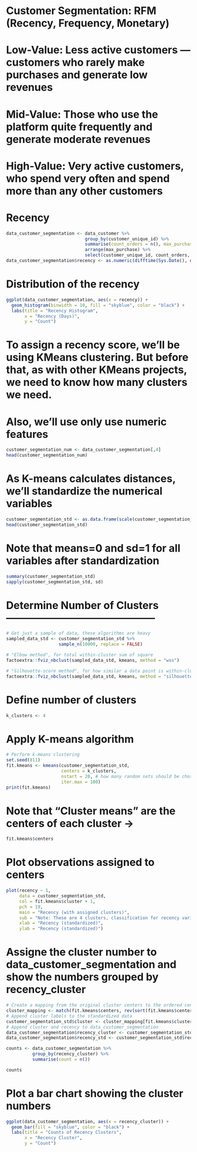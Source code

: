 
# Customer Segmentation: RFM (Recency, Frequency, Monetary)
# Low-Value: Less active customers — customers who rarely make purchases and generate low revenues
# Mid-Value: Those who use the platform quite frequently and generate moderate revenues
# High-Value: Very active customers, who spend very often and spend more than any other customers

# Recency
```{r}
data_customer_segmentation <- data_customer %>%
                              group_by(customer_unique_id) %>%
                              summarise(count_orders = n(), max_purchase = max(order_purchase_timestamp)) %>%
                              arrange(max_purchase) %>%
                              select(customer_unique_id, count_orders, max_purchase)
data_customer_segmentation$recency <- as.numeric(difftime(Sys.Date(), data_customer_segmentation$max_purchase, units = "days"))
```

# Distribution of the recency
```{r}
ggplot(data_customer_segmentation, aes(x = recency)) +
  geom_histogram(binwidth = 10, fill = "skyblue", color = "black") +
  labs(title = "Recency Histogram",
       x = "Recency (Days)",
       y = "Count")
```

# To assign a recency score, we’ll be using KMeans clustering. But before that, as with other KMeans projects, we need to know how many clusters we need.
# Also, we'll use only use numeric features
```{r}
customer_segmentation_num <- data_customer_segmentation[,4]
head(customer_segmentation_num)
```

# As K-means calculates distances, we'll standardize the numerical variables
```{r}
customer_segmentation_std <- as.data.frame(scale(customer_segmentation_num))
head(customer_segmentation_std)
```

# Note that means=0 and sd=1 for all variables after standardization
```{r}
summary(customer_segmentation_std)
sapply(customer_segmentation_std, sd)
```

# Determine Number of Clusters --------------------------------------------
```{r}
# Get just a sample of data, these algorithms are heavy
sampled_data_std <- customer_segmentation_std %>%
                    sample_n(10000, replace = FALSE)

# "Elbow method", for total within-cluster sum of square
factoextra::fviz_nbclust(sampled_data_std, kmeans, method = "wss")

# "Silhouette-score method", for how similar a data point is within-cluster
factoextra::fviz_nbclust(sampled_data_std, kmeans, method = "silhouette")
```

# Define number of clusters
```{r}
k_clusters <- 4
```

# Apply K-means algorithm
```{r}
# Perform k-means clustering
set.seed(811)
fit.kmeans <- kmeans(customer_segmentation_std,
                     centers = k_clusters,
                     nstart = 20, # how many random sets should be chosen
                     iter.max = 100)
print(fit.kmeans)
```

# Note that "Cluster means" are the centers of each cluster ->
```{r} 
fit.kmeans$centers
```

# Plot observations assigned to centers
```{r}
plot(recency ~ 1,
     data = customer_segmentation_std,
     col = fit.kmeans$cluster + 1,
     pch = 19,
     main = "Recency (with assigned clusters)",
     sub = "Note: These are 4 clusters, classification for recency variable",
     xlab = "Recency (standardized)",
     ylab = "Recency (standardized)")
```

# Assigne the cluster number to data_customer_segmentation and show the numbers grouped by recency_cluster
```{r}
# Create a mapping from the original cluster centers to the ordered centers
cluster_mapping <- match(fit.kmeans$centers, rev(sort(fit.kmeans$centers)))
# Append cluster labels to the standardized data
customer_segmentation_std$cluster <- cluster_mapping[fit.kmeans$cluster]
# Append cluster and recency to data_customer_segmentation
data_customer_segmentation$recency_cluster <- customer_segmentation_std$cluster
data_customer_segmentation$recency_std <- customer_segmentation_std$recency

counts <- data_customer_segmentation %>%
          group_by(recency_cluster) %>%
          summarise(count = n())

counts
```

# Plot a bar chart showing the cluster numbers
```{r}
ggplot(data_customer_segmentation, aes(x = recency_cluster)) +
  geom_bar(fill = "skyblue", color = "black") +
  labs(title = "Counts of Recency Clusters",
       x = "Recency Cluster",
       y = "Count")
```
